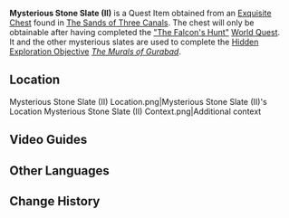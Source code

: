 {{Stub|Location Images}}
{{Item Infobox
|id           = 120108
|image        = Item Mysterious Stone Slate (II).png
|type         = Quest Items
|group        = Mysterious Stone Slates
|description  = An ancient stone slate carved with inscriptions. Its texture is solid while its design is fascinating to behold.
|source1      = [[The Sands of Three Canals]]
}}
{{Main|Mysterious Stone Slate|The Murals of Gurabad}}
'''Mysterious Stone Slate (II)''' is a Quest Item obtained from an [[Chest|Exquisite Chest]] found in [[The Sands of Three Canals]]. The chest will only be obtainable after having completed the [["The Falcon's Hunt"]] [[World Quest]].<br />
It and the other mysterious slates are used to complete the [[Hidden Exploration Objective]] ''[[The Murals of Gurabad]]''.

==Location==
<gallery>
Mysterious Stone Slate (II) Location.png|Mysterious Stone Slate (II)'s Location
Mysterious Stone Slate (II) Context.png|Additional context
</gallery>

==Video Guides==
{{EVT
|video1   = https://youtu.be/ITiRpX4q980
|caption1 = Location Guide
}}

==Other Languages==
{{Other Languages
|en      = Mysterious Stone Slate (II)
|zhs     = 神秘的石板・二
|zhs_rm  = Shénmì de Shíbǎn - Èr
|zht     = 神秘的石板・二
|zht_rm  = Shénmì de Shíbǎn - Èr
|zh_tl   = 
|ja      = 神秘的な石板・二
|ja_rm   = Shinpiteki-na Sekiban - Ni
|ja_tl   = Mysterious Stone Slate - Two
|ko      = 신비로운 석판・두 번째
|ko_tl   = Mysterious Slate - Second
|es      = Losa de piedra misteriosa (II)
|es_tl   = Mysterious Stone Slab (II)
|fr      = Stèle mystérieuse (2)
|fr_tl   = Mysterious Stele (2)
|ru      = Таинственная каменная табличка II
|ru_tl   = Mysterious Stone Tablet II
|th      = แผ่นหินลึกลับ II
|th_rm   = 
|th_tl   = 
|vi      = Phiến Đá Thần Bí II
|vi_tl   = 
|de      = Geheimnisvolle Steinplatte II
|de_tl   = Mysterious Stone Slab II
|id      = Tablet Batu Misterius (II)
|id_tl   = Mysterious Stone Tablet (II)
|pt      = Tabuleta de Pedra Misteriosa &mdash; II
|pt_tl   = 
|tr      = Gizemli Taş Levha (II)
|tr_tl   = 
|it      = Tavoletta di pietra misteriosa (II)
|it_tl   = Mysterious Stone Tablet (II)
}}

==Change History==
{{Change History|3.4}}
